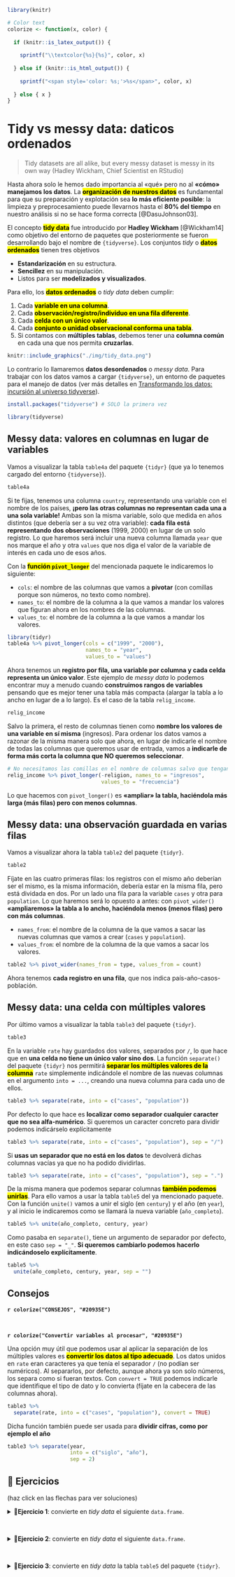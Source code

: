 ```r
library(knitr)

# Color text
colorize <- function(x, color) {
  
  if (knitr::is_latex_output()) {
    
    sprintf("\\textcolor{%s}{%s}", color, x)
    
  } else if (knitr::is_html_output()) {
    
    sprintf("<span style='color: %s;'>%s</span>", color, x)
    
  } else { x }
}
```

# Tidy vs messy data: daticos ordenados {#tidy}

> Tidy datasets are all alike, but every messy dataset is messy in its own way (Hadley Wickham, Chief Scientist en RStudio)

Hasta ahora solo le hemos dado importancia al «qué» pero no al **«cómo» manejamos los datos**. La <mark>**organización de nuestros datos**</mark> es fundamental para que su preparación y explotación sea **lo más eficiente posible**: la limpieza y preprocesamiento puede llevarnos hasta el **80% del tiempo** en nuestro análisis si no se hace forma correcta [@DasuJohnson03].

El concepto <mark>**tidy data**</mark> fue introducido por **Hadley Wickham** [@Wickham14] como objetivo del entorno de paquetes que posteriormente se fueron desarrollando bajo el nombre de `{tidyverse}`. Los conjuntos _tidy_ o <mark>**datos ordenados**</mark> tienen tres objetivos

* **Estandarización** en su estructura.
* **Sencillez** en su manipulación.
* Listos para ser **modelizados y visualizados**.

Para ello, los <mark>**datos ordenados**</mark> o _tidy data_ deben cumplir:

1. Cada <mark>**variable en una columna**</mark>.
2. Cada <mark>**observación/registro/individuo en una fila diferente**</mark>.
3. Cada <mark>**celda con un único valor**</mark>.
4. Cada <mark>**conjunto o unidad observacional conforma una tabla**</mark>.
5. Si contamos con **múltiples tablas**, debemos tener una **columna común** en cada una que nos permita **cruzarlas**.

```r
knitr::include_graphics("./img/tidy_data.png")
``` 

Lo contrario lo llamaremos **datos desordenados** o _messy data_. Para trabajar con los datos vamos a cargar `{tidyverse}`, un entorno de paquetes para el manejo de datos (ver más detalles en [Transformando los datos: incursión al universo tidyverse](#tidyverse)).

```r
install.packages("tidyverse") # SOLO la primera vez
```

```r
library(tidyverse)
```


## Messy data: valores en columnas en lugar de variables

Vamos a visualizar la tabla `table4a` del paquete `{tidyr}` (que ya lo tenemos cargado del entorno `{tidyverse}`).

```r
table4a
```

Si te fijas, tenemos una columna `country`, representando una variable con el nombre de los países, **¡pero las otras columnas no representan cada una a una sola variable!** Ambas son la misma variable, solo que medida en años distintos (que debería ser a su vez otra variable): **cada fila está representando dos observaciones** (1999, 2000) en lugar de un solo registro. Lo que haremos será incluir una nueva columna llamada `year` que nos marque el año y otra `values` que nos diga el valor de la variable de interés en cada uno de esos años.

Con la <mark>**función `pivot_longer`**</mark> del mencionada paquete le indicaremos lo siguiente:

- `cols`: el nombre de las columnas que vamos a **pivotar** (con comillas porque son números, no texto como nombre).
- `names_to`: el nombre de la columna a la que vamos a mandar los valores que figuran ahora en los nombres de las columnas.
- `values_to`: el nombre de la columna a la que vamos a mandar los valores.

```r
library(tidyr)
table4a %>% pivot_longer(cols = c("1999", "2000"),
                         names_to = "year",
                         values_to = "values")
```

Ahora tenemos un **registro por fila, una variable por columna y cada celda representa un único valor**. Este ejemplo de _messy data_ lo podemos encontrar muy a menudo cuando **construimos rangos de variables** pensando que es mejor tener una tabla más compacta (alargar la tabla a lo ancho en lugar de a lo largo). Es el caso de la tabla `relig_income`.

```r
relig_income
```

Salvo la primera, el resto de columnas tienen como **nombre los valores de una variable en sí misma** (ingresos). Para ordenar los datos vamos a razonar de la misma manera solo que ahora, en lugar de indicarle el nombre de todas las columnas que queremos usar de entrada, vamos a **indicarle de forma más corta la columna que NO queremos seleccionar**.

```r
# No necesitamos las comillas en el nombre de columnas salvo que tengan caracteres que no sean letras
relig_income %>% pivot_longer(-religion, names_to = "ingresos",
                              values_to = "frecuencia")
```

Lo que hacemos con `pivot_longer()` es **«ampliar» la tabla, haciéndola más larga (más filas) pero con menos columnas**.


## Messy data: una observación guardada en varias filas

Vamos a visualizar ahora la tabla `table2` del paquete `{tidyr}`.

```r
table2
```

Fíjate en las cuatro primeras filas: los registros con el mismo año deberían ser el mismo, es la misma información, debería estar en la misma fila, pero está dividada en dos. Por un lado una fila para la variable `cases` y otra para `population`. Lo que haremos será lo opuesto a antes: con `pivot_wider()` **«ampliaremos» la tabla a lo ancho, haciéndola menos (menos filas) pero con más columnas**.

- `names_from`: el nombre de la columna de la que vamos a sacar las nuevas columnas que vamos a crear (`cases` y `population`).
- `values_from`: el nombre de la columna de la que vamos a sacar los valores.

```r
table2 %>% pivot_wider(names_from = type, values_from = count)
```

Ahora tenemos **cada registro en una fila**, que nos indica país-año-casos-población.

## Messy data: una celda con múltiples valores

Por último vamos a visualizar la tabla `table3` del paquete `{tidyr}`.

```r
table3
```

En la variable `rate` hay guardados dos valores, separados por `/`, lo que hace que en **una celda no tiene un único valor sino dos**. La función `separate()` del paquete `{tidyr}` nos permitirá <mark>**separar los múltiples valores de la columna**</mark> `rate` simplemente indicándole el nombre de las nuevas columnas en el argumento `into = ...`, creando una nueva columna para cada uno de ellos.

```r
table3 %>% separate(rate, into = c("cases", "population"))
```

Por defecto lo que hace es **localizar como separador cualquier caracter que no sea alfa-numérico**. Si queremos un caracter concreto para dividir podemos indicárselo explícitamente

```r
table3 %>% separate(rate, into = c("cases", "population"), sep = "/")
```

Si **usas un separador que no está en los datos** te devolverá dichas columnas vacías ya que no ha podido dividirlas.

```r
table3 %>% separate(rate, into = c("cases", "population"), sep = ".")
```


De la misma manera que podemos separar columnas <mark>**también podemos unirlas**</mark>. Para ello vamos a usar la tabla `table5` del ya mencionado paquete. Con la función `unite()` vamos a unir el siglo (en `century`) y el año (en `year`), y al inicio le indicaremos como se llamará la nueva variable (`año_completo`).

```r
table5 %>% unite(año_completo, century, year)
```


Como pasaba en `separate()`, tiene un argumento de separador por defecto, en este caso `sep = "_"`. **Si queremos cambiarlo podemos hacerlo indicándoselo explícitamente**.

```r
table5 %>%
  unite(año_completo, century, year, sep = "")
```


## Consejos


**`r colorize("CONSEJOS", "#20935E")`**

&nbsp;


**`r colorize("Convertir variables al procesar", "#20935E")`**

Una opción muy útil que podemos usar al aplicar la separación de los múltiples valores es <mark>**convertir los datos al tipo adecuado**</mark>. Los datos unidos en `rate` eran caracteres ya que tenía el separador `/` (no podían ser numéricos). Al separarlos, por defecto, aunque ahora ya son solo números, los separa como si fueran textos. Con `convert = TRUE` podemos indicarle que identifique el tipo de dato y lo convierta (fíjate en la cabecera de las columnas ahora).

```r
table3 %>% 
  separate(rate, into = c("cases", "population"), convert = TRUE)
```


Dicha función también puede ser usada para **dividir cifras, como por ejemplo el año**

```r
table3 %>% separate(year,
                    into = c("siglo", "año"),
                    sep = 2)
```
  


## 📝 Ejercicios

(haz click en las flechas para ver soluciones)


<details>
  <summary>📝<strong>Ejercicio 1</strong>: convierte en _tidy data_ el siguiente `data.frame`.</summary>

```r
tabla_tb <- tibble("trimestre" = c("T1", "T2", "T3"),
                   "2020" = c(10, 12, 7.5),
                   "2021" = c(8, 0, 9))
```

<!-- toc -->
- Solución:

El problema es que las dos columnas con nombres de año son en realidad valores que deberían pasar a ser variables, así que deberíamos disminuir aplicar `pivot_longer()`

```r
# Aplicamos pivot_longer
tabla_tb %>% pivot_longer(cols = c("2020", "2021"),
                          names_to = "año", values_to = "valores")
```

<!-- tocstop -->
</details>


&nbsp;

<details>
  <summary>📝<strong>Ejercicio 2</strong>: convierte en _tidy data_ el siguiente `data.frame`.</summary>

```r
tabla_tb <- tibble("año" = c(2019, 2019, 2020, 2020, 2021, 2021),
                   "variable" = c("A", "B", "A", "B", "A", "B"),
                   "valor" = c(10, 9383, 7.58, 10839, 9, 32949))
```

<!-- toc -->
- Solución:

El problema es que las filas que comparten año son el mismo registro (pero con dos características que tenemos divididas en dos filas), así que deberíamos disminuir aplicar `pivot_wider()`

```r
# Aplicamos pivot_wider
tabla_tb %>% pivot_wider(names_from = "variable", values_from = "valor")
```

<!-- tocstop -->
</details>

&nbsp;

<details>
  <summary>📝<strong>Ejercicio 3</strong>: convierte en _tidy data_ la tabla `table5` del paquete `{tidyr}`.</summary>

<!-- toc -->
- Solución:

Primero uniremos el siglo y las dos últimas cifras del año para obtener el año completo (guardado en `año`)

```r
table5 %>%
  unite(año, century, year, sep = "")
```

Tras ello deberemos separar el valor del ratio en denominador y numerador (ya que ahora hay dos valores en una celda), y convertiremos el tipo de dato en la salida para que sea número.

```r
table5 %>%
  unite(año, century, year, sep = "") %>%
  separate(rate, c("numerador", "denominador"), convert = TRUE)

```

<!-- tocstop -->
</details>




